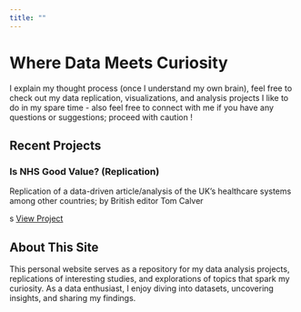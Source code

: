 ```yaml
---
title: ""
---
```


<div class="header-banner">
  <h1>Where Data Meets Curiosity</h1>
  <p class="lead">I explain my thought process (once I understand my own brain), feel free to check out my data replication, visualizations, and analysis projects I like to do in my spare time - also feel free to connect with me if you have any questions or suggestions; proceed with caution !</p>
</div>

## Recent Projects

<div class="project-card">
  <h3 class="project-title">Is NHS Good Value? (Replication)</h3>
  <p>Replication of a data-driven article/analysis of the UK's healthcare systems among other countries; by British editor Tom Calver</p>s
  <a href="tom-calver-article-NHS.qmd" class="btn btn-primary">View Project</a>
</div>

<!-- You can add more project cards here as you develop more content -->

## About This Site

This personal website serves as a repository for my data analysis projects, replications of interesting studies, and explorations of topics that spark my curiosity. As a data enthusiast, I enjoy diving into datasets, uncovering insights, and sharing my findings.

